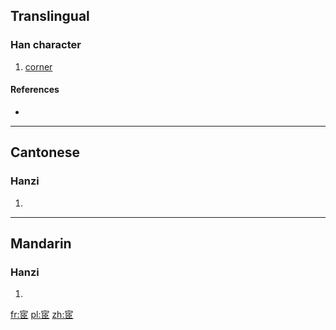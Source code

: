 ==Translingual==

===Han character===
{{Han char|rn=40|rad=宀|as=07|sn=10|four=3071<sub>7</sub>|canj=十尸中中 (JSLL), X十尸中中 (XJSLL)|ids=⿱[[宀]][[𦣞]]}}

# [[corner]]

====References====
* {{Han ref|kx=0285.050|dkj=07139|dj=0564.010|hdz=20930.090|uh=5BA7|ud=23463|bh=D166|bd=53606}}

----

==Cantonese==

===Hanzi===
{{yue-hanzi|jyut=|y=yi4}}

# {{defn|lang=yue|sort=宀07}}

----

==Mandarin==

===Hanzi===
{{cmn-hanzi|pin=[[yí]] ([[yi2]])|wg=i<sup>2</sup>}}

# {{defn|lang=cmn|sort=宀07}}

[[fr:宧]]
[[pl:宧]]
[[zh:宧]]